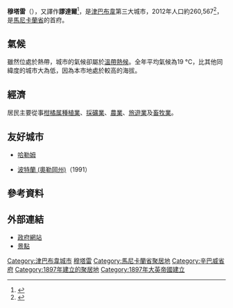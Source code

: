 {{expand|time=2010-03-29T10:24:54+00:00}}
{{Infobox settlement
|official_name          = 穆塔雷
|native_name            = Mutare
|other_name             =
|website                = [http://www.cityofmutare.com/ City of Mutare]
|nickname               = ''Gateway to the Eastern Highlands, Zimbabwe's Gateway to the Sea''
|settlement_type        = 城市
|motto                  = 公正與自由
|image_skyline          = Mutare aerial.jpg
|imagesize              = 300px
|image_caption          = Aerial view of Central Mutare (2001)
|image_flag             = Mutare Flag.gif
|flag_size              =
|image_seal             =
|seal_size              =
|image_shield           = 
|shield_size            =
|image_blank_emblem     =
|blank_emblem_type      =
|blank_emblem_size      =
|mapsize                =
|map_caption            =
|image_map1             =
|mapsize1               =
|map_caption1           =
|image_dot_map          =
|pushpin_map            = Zimbabwe
|pushpin_label_position =
|pushpin_map_caption    =
|pushpin_mapsize        =
|subdivision_type       = [[世界政區索引|國家]]
|subdivision_name       = {{flag|Zimbabwe}}
|subdivision_type1      = [[津巴布韋行政區劃|省]]
|subdivision_name1      = [[馬尼卡蘭省|馬尼卡蘭省]]
|subdivision_type2      = {{tsl|en|Districts of Zimbabwe||區}}
|subdivision_name2      = 穆塔雷區
|government_footnotes   =
|government_type        =
|leader_title           = {{tsl|en|Mayor of Mutare||市長}}
|leader_name            = Brian James
|leader_title1          =
|leader_name1           =
|established_title      = 成立
|established_date       = 1897
|area_magnitude         =
|unit_pref                =
|area_footnotes           =
|area_total_km2           = 
|area_land_km2            = 
|area_urban_km2           =
|area_urban_sq_mi         =
|area_blank1_title        =
|area_blank1_km2          =
|area_blank1_sq_mi        =
|population_as_of               = 2012
|population_footnotes           = Census Results in Brief
|population_note                = estimated
|population_total               = 188 243
|population_density_km2         =
|population_density_sq_mi       =
|population_metro               =
|population_density_metro_km2   =
|population_density_metro_sq_mi =
|population_as_of               = 2002
|population_note                = 估計數字
|population_total               = 170,106
|timezone = [[中非時間|中非時間]] 
|utc_offset = +2
|elevation_footnotes    =  
|elevation_m            = 1120
|elevation_ft           = 3675
}} 

'''穆塔雷'''（{{lang-en|Mutare}}），又譯作'''謬達爾'''<ref name=ettoday>{{cite news |url=http://www.ettoday.net/news/20130428/199078.htm |title=25歲軍人搭便車遇女匪徒　遭綁淪為「性奴隸」4天 |date=2013-04-28 |accessdate=2013-04-30 |language=zh-hant |archive-date=2013-04-30 |archive-url=https://web.archive.org/web/20130430043834/http://www.ettoday.net/news/20130428/199078.htm |dead-url=no }}</ref>，是[[津巴布韋|津巴布韋]]第三大城市，2012年人口約260,567<ref>{{cite book|title=Census Preliminary 2012 |publisher=Zimbabwe National Statistics Agency |url=http://www.zimstat.co.zw/dmdocuments/CensusPreliminary2012.pdf |deadurl=yes |archiveurl=https://web.archive.org/web/20130903060905/http://www.zimstat.co.zw/dmdocuments/CensusPreliminary2012.pdf |archivedate=2013-09-03 }}</ref>，是[[馬尼卡蘭省|馬尼卡蘭省]]的首府。

==氣候==
雖然位處於熱帶，城市的氣候卻屬於[[溫帶熱候|溫帶熱候]]。全年平均氣候為19 °C，比其他同緯度的城市大為低，因為本市地處於較高的海拔。

{{Weather box
|location = Mutare
|metric first = yes
|single line = yes
|Jan high C = 26
|Feb high C = 26
|Mar high C = 26
|Apr high C = 25
|May high C = 23
|Jun high C = 21
|Jul high C = 20
|Aug high C = 23
|Sep high C = 26
|Oct high C = 28
|Nov high C = 28
|Dec high C = 26
|year high C = 25
|Jan low C = 16
|Feb low C = 15
|Mar low C = 14
|Apr low C = 12
|May low C = 8
|Jun low C = 6
|Jul low C = 6
|Aug low C = 7
|Sep low C = 10
|Oct low C = 13
|Nov low C = 15
|Dec low C = 16
|year low C = 12
|Jan precipitation mm = 155
|Feb precipitation mm = 128
|Mar precipitation mm = 89
|Apr precipitation mm = 40
|May precipitation mm = 9
|Jun precipitation mm = 15
|Jul precipitation mm = 8
|Aug precipitation mm = 13
|Sep precipitation mm = 8
|Oct precipitation mm = 29
|Nov precipitation mm = 81
|Dec precipitation mm = 133
|year precipitation mm = 791
|source 1 = World Weather Online <ref name="weather1">{{cite web
| url =http://www.worldweatheronline.com/weather-averages/Zimbabwe/2635897/Mutare/2636764/info.aspx | title =Average Conditions Mutare, Zimbabwe| accessdate =July 25, 2011
| publisher = World Weather Online |date=July 2011}}</ref>
|date=July 2011
}}

==經濟==
居民主要從事[[柑橘属|柑橘属]][[農業|種植業]]、[[採礦業|採礦業]]、[[農業|農業]]、[[旅遊業|旅遊業]]及[[畜牧業|畜牧業]]。

==友好城市==
*{{flagcountry|Netherlands}}[[哈勒姆|哈勒姆]]
*{{flagcountry|United States}}[[波特蘭_(奧勒岡州)|波特蘭 (奧勒岡州)]]（1991）

==參考資料==
{{reflist}}

==外部連結==
* [http://www.cityofmutare.com/ 政府網站] {{Wayback|url=http://www.cityofmutare.com/ |date=20101024221543 }}
* [http://cityofmutare.googlepages.com/ 景點] {{Wayback|url=http://cityofmutare.googlepages.com/ |date=20090909085604 }}

{{Authority control}}

{{DEFAULTSORT:Mutare}}
[[Category:津巴布韋城市|Category:津巴布韋城市]]
[[Category:穆塔雷|]]
[[Category:馬尼卡蘭省聚居地|Category:馬尼卡蘭省聚居地]]
[[Category:辛巴威省府|Category:辛巴威省府]]
[[Category:1897年建立的聚居地|Category:1897年建立的聚居地]]
[[Category:1897年大英帝國建立|Category:1897年大英帝國建立]]